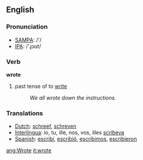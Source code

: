 ==English==

=== Pronunciation ===
*[[w:SAMPA|SAMPA]]: /'/
*[[w:IPA|IPA]]: /'ɻɔʊt/

=== Verb ===
'''wrote'''
# past tense of to [[write]]
#:''We all wrote down the instructions.'' 

=== Translations ===
*[[Dutch]]: [[schreef]], [[schreven]]
*[[Interlingua]]: io, tu, ille, nos, vos, illes [[scribeva]]
*[[Spanish]]: [[escribí]], [[escribió]], [[escribimos]], [[escribieron]]

[[ang:Wrote]]
[[it:wrote]]